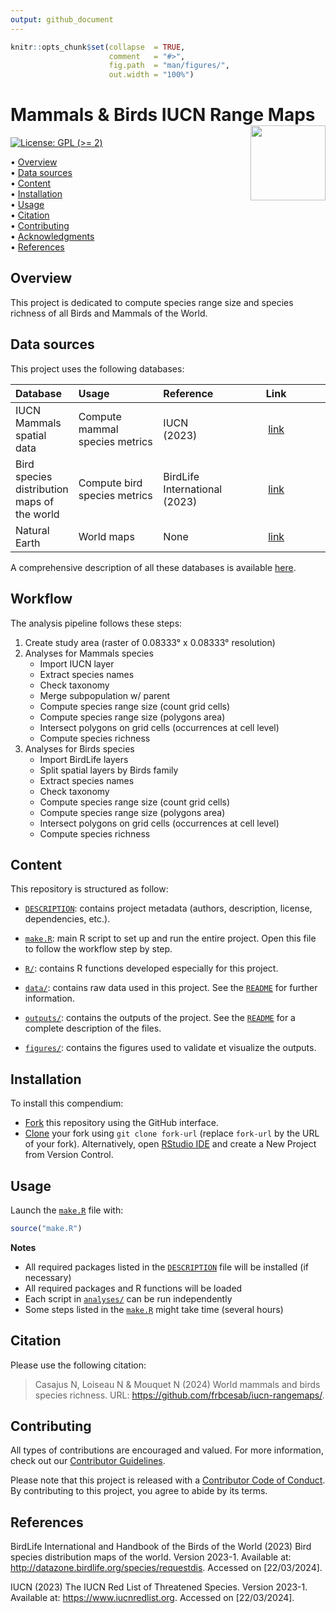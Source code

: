 ```yaml
---
output: github_document
---
```


<!-- README.md is generated from README.Rmd. Please edit that file -->


```r
knitr::opts_chunk$set(collapse  = TRUE,
                      comment   = "#>",
                      fig.path  = "man/figures/",
                      out.width = "100%")
```



Mammals & Birds IUCN Range Maps <img src="https://raw.githubusercontent.com/FRBCesab/templates/main/logos/compendium-sticker.png" align="right" style="float:right; height:120px;"/>
=========================================================

<!-- badges: start -->
[![License: GPL (>= 2)](https://img.shields.io/badge/License-GPL%20%28%3E%3D%202%29-blue.svg)](https://choosealicense.com/licenses/gpl-2.0/)
<!-- badges: end -->



<p align="left">
  • <a href="#overview">Overview</a><br>
  • <a href="#data-sources">Data sources</a><br>
  • <a href="#content">Content</a><br>
  • <a href="#installation">Installation</a><br>
  • <a href="#usage">Usage</a><br>
  • <a href="#citation">Citation</a><br>
  • <a href="#contributing">Contributing</a><br>
  • <a href="#acknowledgments">Acknowledgments</a><br>
  • <a href="#references">References</a>
</p>



## Overview

This project is dedicated to compute species range size and species richness of all Birds and Mammals of the World.



## Data sources

This project uses the following databases:


| Database                  | Usage                                                 | Reference                     | Link                                                                |
| :------------------------ | :---------------------------------------------------- | :---------------------------- | :-----------------------------------------------------------------: |
| IUCN Mammals spatial data | Compute mammal species metrics                 | IUCN (2023)                   | [link](https://www.iucnredlist.org/resources/spatial-data-download) |
| Bird species distribution maps of the world | Compute bird species metrics | BirdLife International (2023) | [link](https://datazone.birdlife.org/species/requestdis)            |
| Natural Earth             | World maps                                            | None                          | [link](https://www.naturalearthdata.com/)

A comprehensive description of all these databases is available [here](https://github.com/frbcesab/iucn-rangemaps/blob/main/data/README.md).


## Workflow

The analysis pipeline follows these steps:

1. Create study area (raster of 0.08333° x 0.08333° resolution)
2. Analyses for Mammals species
    - Import IUCN layer
    - Extract species names
    - Check taxonomy
    - Merge subpopulation w/ parent
    - Compute species range size (count grid cells)
    - Compute species range size (polygons area)
    - Intersect polygons on grid cells (occurrences at cell level)
    - Compute species richness
3. Analyses for Birds species
    - Import BirdLife layers
    - Split spatial layers by Birds family
    - Extract species names
    - Check taxonomy
    - Compute species range size (count grid cells)
    - Compute species range size (polygons area)
    - Intersect polygons on grid cells (occurrences at cell level)
    - Compute species richness


## Content

This repository is structured as follow:

- [`DESCRIPTION`](https://github.com/frbcesab/iucn-rangemaps/blob/main/DESCRIPTION): contains project metadata (authors, description, license, dependencies, etc.).

- [`make.R`](https://github.com/frbcesab/iucn-rangemaps/blob/main/make.R): main R script to set up and run the entire project. Open this file to follow the workflow step by step.

- [`R/`](https://github.com/frbcesab/iucn-rangemaps/blob/main/R): contains R functions developed especially for this project.

- [`data/`](https://github.com/frbcesab/iucn-rangemaps/blob/main/data): contains raw data used in this project. See the [`README`](https://github.com/frbcesab/iucn-rangemaps/blob/main/data/README.md) for further information.

- [`outputs/`](https://github.com/frbcesab/iucn-rangemaps/blob/main/outputs): contains the outputs of the project. See the [`README`](https://github.com/frbcesab/iucn-rangemaps/blob/main/outputs/README.md) for a complete description of the files.

- [`figures/`](https://github.com/frbcesab/iucn-rangemaps/blob/main/figures): contains the figures used to validate et visualize the outputs.



## Installation

To install this compendium:

- [Fork](https://docs.github.com/en/get-started/quickstart/contributing-to-projects) 
this repository using the GitHub interface.
- [Clone](https://docs.github.com/en/repositories/creating-and-managing-repositories/cloning-a-repository) 
your fork using `git clone fork-url` (replace `fork-url` by the URL of your fork). 
Alternatively, open [RStudio IDE](https://posit.co/products/open-source/rstudio/) 
and create a New Project from Version Control.



## Usage

Launch the [`make.R`](https://github.com/frbcesab/iucn-rangemaps/tree/main/make.R)
file with:

```r
source("make.R")
```

**Notes**

- All required packages listed in the [`DESCRIPTION`](https://github.com/frbcesab/iucn-rangemaps/blob/main/DESCRIPTION) file will be installed (if necessary)
- All required packages and R functions will be loaded
- Each script in [`analyses/`](https://github.com/frbcesab/iucn-rangemaps/blob/main/analyses) can be run independently
- Some steps listed in the [`make.R`](https://github.com/frbcesab/iucn-rangemaps/blob/main/make.R) might take time (several hours)




## Citation

Please use the following citation: 

> Casajus N, Loiseau N & Mouquet N (2024) World mammals and birds species richness. URL: <https://github.com/frbcesab/iucn-rangemaps/>.





## Contributing

All types of contributions are encouraged and valued. For more information, 
check out our [Contributor Guidelines](https://github.com/frbcesab/iucn-rangemaps/blob/main/CONTRIBUTING.md).

Please note that this project is released with a 
[Contributor Code of Conduct](https://contributor-covenant.org/version/2/1/CODE_OF_CONDUCT.html). 
By contributing to this project, you agree to abide by its terms.



## References


BirdLife International and Handbook of the Birds of the World (2023) Bird species distribution maps of the world. Version 2023-1. Available at: <http://datazone.birdlife.org/species/requestdis>. Accessed on [22/03/2024].

IUCN (2023) The IUCN Red List of Threatened Species. Version 2023-1. Available at: <https://www.iucnredlist.org>. Accessed on [22/03/2024].
